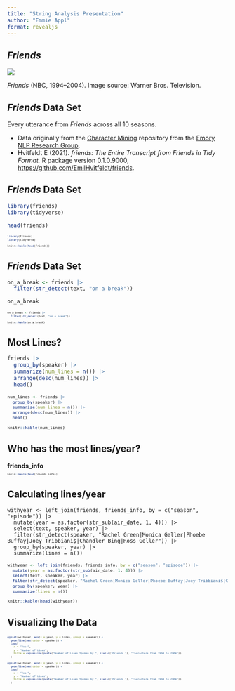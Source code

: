 ```yaml
---
title: "String Analysis Presentation"
author: "Emmie Appl"
format: revealjs
---
```


## *Friends*

![](Friends_poster.jpeg){fig-align="center"}

::: footer
*Friends* (NBC, 1994–2004). Image source: Warner Bros. Television.
:::

## *Friends* Data Set

Every utterance from *Friends* across all 10 seasons.

- Data originally from the [Character Mining](https://github.com/emorynlp/character-mining) repository from the [Emory NLP Research Group](https://www.emorynlp.org/#).
- Hvitfeldt E (2021). *friends: The Entire Transcript from Friends in Tidy Format.* R package version 0.1.0.9000, <https://github.com/EmilHvitfeldt/friends>.

## *Friends* Data Set

```r
library(friends)
library(tidyverse)

head(friends)
```

<div style="font-size: 50%;">
```r
library(friends)
library(tidyverse)

knitr::kable(head(friends))
```
</div>

## *Friends* Data Set
```r
on_a_break <- friends |>
  filter(str_detect(text, "on a break"))

on_a_break
```

<div style="font-size: 50%;">  
```r
on_a_break <- friends |>
  filter(str_detect(text, "on a break"))

knitr::kable(on_a_break)
```
</div>

## Most Lines?
```r
friends |>
  group_by(speaker) |>
  summarize(num_lines = n()) |>
  arrange(desc(num_lines)) |>
  head()
```

<div style="font-size: 80%;"> 
```r
num_lines <- friends |>
  group_by(speaker) |>
  summarize(num_lines = n()) |>
  arrange(desc(num_lines)) |>
  head()

knitr::kable(num_lines)
```
</div>

## Who has the most lines/year?

**friends_info**
<div style="font-size: 50%;">
```r
knitr::kable(head(friends_info))
```
</div>


## Calculating lines/year
```.python
withyear <- left_join(friends, friends_info, by = c("season", "episode")) |>
  mutate(year = as.factor(str_sub(air_date, 1, 4))) |>
  select(text, speaker, year) |>
  filter(str_detect(speaker, "Rachel Green|Monica Geller|Phoebe Buffay|Joey Tribbiani$|Chandler Bing|Ross Geller")) |>
  group_by(speaker, year) |>
  summarize(lines = n())
```

::: {.fragment .fade-in}
<div style="font-size: 80%;">
```r
withyear <- left_join(friends, friends_info, by = c("season", "episode")) |>
  mutate(year = as.factor(str_sub(air_date, 1, 4))) |>
  select(text, speaker, year) |>
  filter(str_detect(speaker, "Rachel Green|Monica Geller|Phoebe Buffay|Joey Tribbiani$|Chandler Bing|Ross Geller")) |>
  group_by(speaker, year) |>
  summarize(lines = n())

knitr::kable(head(withyear))
```
</div>
:::

## Visualizing the Data

<div style="font-size: 50%;">
```r
ggplot(withyear, aes(x = year, y = lines, group = speaker)) +
  geom_line(aes(color = speaker)) +
  labs(
    x = "Year",
    y = "Number of Lines",
    title = expression(paste("Number of Lines Spoken by ", italic("Friends "), "Characters from 1994 to 2004"))
  )
```
<div/>

```r
ggplot(withyear, aes(x = year, y = lines, group = speaker)) +
  geom_line(aes(color = speaker)) +
  labs(
    x = "Year",
    y = "Number of Lines",
    title = expression(paste("Number of Lines Spoken by ", italic("Friends "), "Characters from 1994 to 2004"))
  )
```

